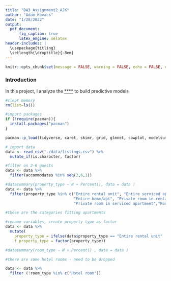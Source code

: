 ```yaml
---
title: "DA3_Assignment2_AJK"
author: "Adam Kovacs"
date: "1/28/2022"
output: 
  pdf_document:
      fig_caption: true
      latex_engine: xelatex
header-includes: |
  \usepackage{titling}
  \setlength{\droptitle}{-8em}
---
```


```r
knitr::opts_chunk$set(message = FALSE, warning = FALSE, echo = FALSE, eval = TRUE)
```

### Introduction

In this project, I analyze the [****](link) to build predictive models 



```r
#clear memory
rm(list=ls())

#import packages
if (!require(pacman)){
  install.packages("pacman")
}

pacman::p_load(tidyverse, caret, skimr, grid, glmnet, cowplot, modelsummary, fixest)

# import data
data <- read_csv("./data/listings.csv") %>% 
  mutate_if(is.character, factor)

```


```r

#filter on 2-6 guests
data <- data %>%
  filter(accommodates %in% seq(2,6,1))

#datasummary(property_type ~ N + Percent(), data = data )
data <- data %>%
  filter(property_type %in% c("Entire rental unit", "Entire serviced apartment",
                              "Entire home/apt", "Private room in rental unit", 
                              "Private room in serviced apartment","Room in rental unit","Room in serviced apartment", "Shared room in rental unit"))

#these are the categories fitting apartments 

#rename variables, create property type as factor
data <- data %>%
  mutate(
    property_type = ifelse(data$property_type == "Entire rental unit" | data$property_type == "Entire serviced apartment" | data$property_type == "Entire home/apt", "Entire apartment", "Room in apartment"),
    f_property_type = factor(property_type))

#datasummary(room_type ~ N + Percent() , data = data )

#there are some hotel rooms - need to be dropped

data <- data %>%
  filter (!room_type %in% c("Hotel room"))

```



